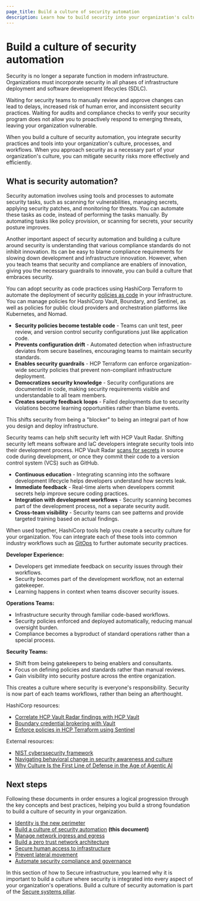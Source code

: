 ```yaml
---
page_title: Build a culture of security automation
description: Learn how to build security into your organization's culture.
---
```


# Build a culture of security automation

Security is no longer a separate function in modern
infrastructure. Organizations must incorporate security in all phases of
infrastructure deployment and software development lifecycles (SDLC).

Waiting for security teams to manually review and approve changes can lead to
delays, increased risk of human error, and inconsistent security practices.
Waiting for audits and compliance checks to verify your security program does
not allow you to proactively respond to emerging threats, leaving your
organization vulnerable.

When you build a culture of security automation, you integrate security practices and
tools into your organization's culture, processes, and workflows. When you
approach security as a necessary part of your organization's culture, you can
mitigate security risks more effectively and efficiently.

## What is security automation?

Security automation involves using tools and processes to automate security
tasks, such as scanning for vulnerabilities, managing secrets, applying
security patches, and monitoring for threats. You can automate these
tasks as code, instead of performing the tasks manually. By automating tasks
like policy provision, or scanning for secrets, your security posture improves.

<VideoEmbed url="http://youtube.com/watch?v=eamE18_WrW0"/>

Another important aspect of security automation and building a culture around
security is understanding that various compliance standards do not inhibit
innovation. Its can be easy to blame compliance requirements for slowing down
development and infrastructure innovation. However, when you teach teams that
security and compliance are enablers of innovation, giving you the necessary
guardrails to innovate, you can build a culture that embraces security.

You can adopt security as code practices using HashiCorp Terraform to automate
the deployment of security [policies as
code](/well-architected-framework/secure-systems/compliance-and-governance/policy-as-code)
in your infrastructure. You can manage policies for HashiCorp Vault, Boundary,
and Sentinel, as well as policies for public cloud providers and orchestration
platforms like Kubernetes, and Nomad.

- **Security policies become testable code** - Teams can unit test, peer review, and version control security configurations just like application code.
- **Prevents configuration drift** - Automated detection when infrastructure deviates from secure baselines, encouraging teams to maintain security standards.
- **Enables security guardrails** - HCP Terraform can enforce organization-wide security policies that prevent non-compliant infrastructure deployment.
- **Democratizes security knowledge** - Security configurations are documented in code, making security requirements visible and understandable to all team members.
- **Creates security feedback loops** - Failed deployments due to security violations become learning opportunities rather than blame events.

This shifts security from being a "blocker" to being an integral part of how you
design and deploy infrastructure.

Security teams can help shift security left with HCP Vault Radar. Shifting security
left means software and IaC developers integrate security tools into their
development process. HCP Vault Radar [scans for
secrets](/well-architected-framework/secure-systems/secrets/manage-leaked-secrets)
in source code during development, or once they commit their code to a version
control system (VCS) such as GitHub.

- **Continuous education** - Integrating scanning into the software development
  lifecycle helps developers understand how secrets leak.
- **Immediate feedback** - Real-time alerts when developers commit secrets help
  improve secure coding practices.
- **Integration with development workflows** - Security scanning becomes part of
  the development process, not a separate security audit.
- **Cross-team visibility** - Security teams can see patterns and provide
  targeted training based on actual findings.

When used together, HashiCorp tools help you create a security culture for your
organization. You can integrate each of these tools into common industry
workflows such as
[GitOps](/well-architected-framework/define-and-automate-processes/process-automation/gitops)
to further automate security practices.

**Developer Experience:**

- Developers get immediate feedback on security issues through their workflows.
- Security becomes part of the development workflow, not an external gatekeeper.
- Learning happens in context when teams discover security issues.

**Operations Teams:**

- Infrastructure security through familiar code-based workflows.
- Security policies enforced and deployed automatically, reducing manual oversight burden.
- Compliance becomes a byproduct of standard operations rather than a special process.

**Security Teams:**

- Shift from being gatekeepers to being enablers and consultants.
- Focus on defining policies and standards rather than manual reviews.
- Gain visibility into security posture across the entire organization.

This creates a culture where security is everyone's responsibility. Security is
now part of each teams workflows, rather than being an afterthought.

HashiCorp resources:

- [Correlate HCP Vault Radar findings with HCP Vault](/hcp/tutorials/hcp-vault-radar-operations)
- [Boundary credential brokering with Vault](/boundary/tutorials/credential-management/hcp-vault-cred-brokering-quickstart)
- [Enforce policies in HCP Terraform using Sentinel](/terraform/tutorials/policy/policy-quickstart)

External resources:

- [NIST cyberssecurity framework](https://www.nist.gov/cyberframework)
- [Navigating behavioral change in security awareness and culture](https://www.ibm.com/think/insights/security-awareness-culture)
- [Why Culture Is the First Line of Defense in the Age of Agentic AI](https://www.cio.com/article/4043094/why-culture-is-the-first-line-of-defense-in-the-age-of-agentic-ai.html)

## Next steps

Following these documents in order ensures a logical progression through the key
concepts and best practices, helping you build a strong foundation to build a
culture of security in your organization.

- [Identity is the new perimeter](/well-architected-framework/secure-systems/infrastructure/identity-new-perimeter)
- [Build a culture of security automation](/well-architected-framework/secure-systems/infrastructure/build-culture-security) **(this document)**
- [Manage network ingress and egress](/well-architected-framework/secure-systems/infrastructure/manage-network-ingress-egress)
- [Build a zero trust network architecture](/well-architected-framework/secure-systems/infrastructure/build-zero-trust-network)
- [Secure human access to infrastructure](/well-architected-framework/secure-systems/infrastructure/secure-access)
- [Prevent lateral movement](/well-architected-framework/secure-systems/infrastructure/prevent-lateral-movement)
- [Automate security compliance and governance](/well-architected-framework/secure-systems/infrastructure/automate-security-compliance)

In this section of how to Secure infrastructure, you learned why it is important to
build a culture where security is integrated into every aspect of your
organization's operations. Build a culture of security automation is part of the [Secure systems
pillar](/well-architected-framework/secure-systems).
